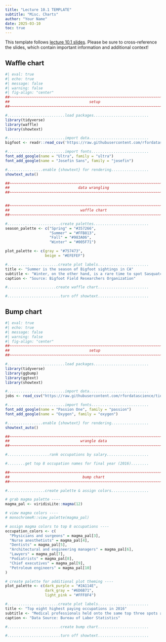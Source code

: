 ```yaml
---
title: "Lecture 10.1 TEMPLATE"
subtitle: "Misc. Charts"
author: "Your Name"
date: 2025-03-10
toc: true
---
```


::: {.callout-note}
This template follows [lecture 10.1 slides](https://eds-240-data-viz.github.io/course-materials/lecture-slides/lecture10.1-misc-charts-slides.html#/title-slide){target="_blank"}. Please be sure to cross-reference the slides, which contain important information and additional context!
:::

## Waffle chart

```r
#| eval: true
#| echo: true
#| message: false
#| warning: false
#| fig-align: "center"
##~~~~~~~~~~~~~~~~~~~~~~~~~~~~~~~~~~~~~~~~~~~~~~~~~~~~~~~~~~~~~~~~~~~~~~~~~~~~~~
##                                    setup                                 ----
##~~~~~~~~~~~~~~~~~~~~~~~~~~~~~~~~~~~~~~~~~~~~~~~~~~~~~~~~~~~~~~~~~~~~~~~~~~~~~~

#..........................load packages.........................
library(tidyverse)
library(waffle)
library(showtext)

#..........................import data...........................
bigfoot <- readr::read_csv('https://raw.githubusercontent.com/rfordatascience/tidytuesday/master/data/2022/2022-09-13/bigfoot.csv')

#..........................import fonts..........................
font_add_google(name = "Ultra", family = "ultra")
font_add_google(name = "Josefin Sans", family = "josefin")

#................enable {showtext} for rendering.................
showtext_auto()

##~~~~~~~~~~~~~~~~~~~~~~~~~~~~~~~~~~~~~~~~~~~~~~~~~~~~~~~~~~~~~~~~~~~~~~~~~~~~~~
##                               data wrangling                             ----
##~~~~~~~~~~~~~~~~~~~~~~~~~~~~~~~~~~~~~~~~~~~~~~~~~~~~~~~~~~~~~~~~~~~~~~~~~~~~~~


##~~~~~~~~~~~~~~~~~~~~~~~~~~~~~~~~~~~~~~~~~~~~~~~~~~~~~~~~~~~~~~~~~~~~~~~~~~~~~~
##                                waffle chart                              ----
##~~~~~~~~~~~~~~~~~~~~~~~~~~~~~~~~~~~~~~~~~~~~~~~~~~~~~~~~~~~~~~~~~~~~~~~~~~~~~~

#........................create palettes.........................
season_palette <- c("Spring" = "#357266", 
                    "Summer" = "#FFB813", 
                    "Fall" = "#983A06", 
                    "Winter" = "#005F71")

plot_palette <- c(gray = "#757473",
                  beige = "#EFEFEF")

#.......................create plot labels.......................
title <- "Summer is the season of Bigfoot sightings in CA"
subtitle <- "Winter, on the other hand, is a rare time to spot Sasquatch"
caption <- "Source: Bigfoot Field Researchers Organization"

#......................create waffle chart.......................

#........................turn off showtext.......................
```

## Bump chart

```r
#| eval: true
#| echo: true
#| message: false
#| warning: false
#| fig-align: "center"
##~~~~~~~~~~~~~~~~~~~~~~~~~~~~~~~~~~~~~~~~~~~~~~~~~~~~~~~~~~~~~~~~~~~~~~~~~~~~~~
##                                    setup                                 ----
##~~~~~~~~~~~~~~~~~~~~~~~~~~~~~~~~~~~~~~~~~~~~~~~~~~~~~~~~~~~~~~~~~~~~~~~~~~~~~~

#..........................load packages.........................
library(tidyverse)
library(ggbump)
library(ggtext)
library(showtext)

#..........................import data...........................
jobs <- read_csv("https://raw.githubusercontent.com/rfordatascience/tidytuesday/master/data/2019/2019-03-05/jobs_gender.csv")

#..........................import fonts..........................
font_add_google(name = "Passion One", family = "passion")
font_add_google(name = "Oxygen", family = "oxygen")

#................enable {showtext} for rendering.................
showtext_auto()

##~~~~~~~~~~~~~~~~~~~~~~~~~~~~~~~~~~~~~~~~~~~~~~~~~~~~~~~~~~~~~~~~~~~~~~~~~~~~~~
##                                wrangle data                              ----
##~~~~~~~~~~~~~~~~~~~~~~~~~~~~~~~~~~~~~~~~~~~~~~~~~~~~~~~~~~~~~~~~~~~~~~~~~~~~~~

#...................rank occupations by salary...................

#........get top 8 occupation names for final year (2016)........

##~~~~~~~~~~~~~~~~~~~~~~~~~~~~~~~~~~~~~~~~~~~~~~~~~~~~~~~~~~~~~~~~~~~~~~~~~~~~~~
##                                 bump chart                               ----
##~~~~~~~~~~~~~~~~~~~~~~~~~~~~~~~~~~~~~~~~~~~~~~~~~~~~~~~~~~~~~~~~~~~~~~~~~~~~~~

#.................create palette & assign colors.................

# grab magma palette ----
magma_pal <- viridisLite::magma(12)

# view magma colors ----
# monochromeR::view_palette(magma_pal)

# assign magma colors to top 8 occupations ----
occupation_colors <- c(
  "Physicians and surgeons" = magma_pal[3],
  "Nurse anesthetists" = magma_pal[4],
  "Dentists" = magma_pal[5],
  "Architectural and engineering managers" = magma_pal[6],
  "Lawyers" = magma_pal[7], 
  "Podiatrists" = magma_pal[8],
  "Chief executives" = magma_pal[9],
  "Petroleum engineers" = magma_pal[10]
)

# create palette for additional plot theming ----
plot_palette <- c(dark_purple = "#2A114E", 
                  dark_gray = "#6D6B71",
                  light_pink = "#FFF8F4")

#.......................create plot labels.......................
title <- "Top eight highest paying occupations in 2016"
subtitle <- "Medical professionals held onto the same top three spots across years, while petroleum engineers steadily climbed the ranks from 10^th^ in 2013 to 4^th^ in 2016"
caption <- "Data Source: Bureau of Labor Statistics"

#........................create bump chart.......................

#........................turn off showtext.......................

```


